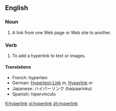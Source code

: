 ==English==

===Noun===
{{en-noun}}

# A link from one Web page or Web site to another.

===Verb===
{{en-verb}}

# To add a hyperlink to text or images.

====Translations====
*French: hyperlien
*German: [[Hypertext-Link]] ''m'', [[Hyperlink]] ''m''
*Japanese: ハイパーリンク (haipaarinku)
*Spanish: hipervínculo

[[fi:hyperlink]]
[[vi:hyperlink]]
[[zh:hyperlink]]